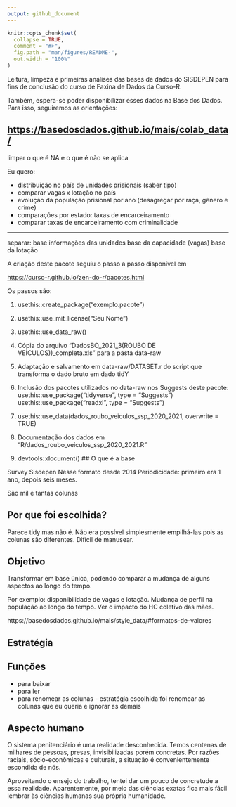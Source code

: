 ```yaml
---
output: github_document
---
```


<!-- README.md is generated from README.Rmd. Please edit that file -->

```r
knitr::opts_chunk$set(
  collapse = TRUE,
  comment = "#>",
  fig.path = "man/figures/README-",
  out.width = "100%"
)
```

Leitura, limpeza e primeiras análises das bases de dados do SISDEPEN para fins de conclusão do curso de Faxina de Dados da Curso-R.

Também, espera-se poder disponibilizar esses dados na Base dos Dados. Para isso, seguiremos as orientações:

<https://basedosdados.github.io/mais/colab_data/>
------------------------------------
limpar o que é NA e o que é não se aplica

Eu quero:

-  distribuição no país de unidades prisionais (saber tipo)
- comparar vagas x lotação no país
-  evolução da população prisional por ano (desagregar por raça, gênero e crime)
- comparações por estado: taxas de encarceiramento
- comparar taxas de encarceiramento com criminalidade

-----------------------------------------------------------------------
separar:
base informações das unidades
base da capacidade (vagas)
base da lotação

A criação deste pacote seguiu o passo a passo disponível em

<https://curso-r.github.io/zen-do-r/pacotes.html>

Os passos são:

1.  usethis::create_package("exemplo.pacote")

2.  usethis::use_mit_license("Seu Nome")

3.  usethis::use_data_raw()

4.  Cópia do arquivo "DadosBO_2021_3(ROUBO DE VEÍCULOS))\_completa.xls" para a pasta data-raw

5.  Adaptação e salvamento em data-raw/DATASET.r do script que transforma o dado bruto em dado tidY

6.  Inclusão dos pacotes utilizados no data-raw nos Suggests deste pacote: usethis::use_package("tidyverse", type = "Suggests") usethis::use_package("readxl", type = "Suggests")

7.  usethis::use_data(dados_roubo_veiculos_ssp_2020_2021, overwrite = TRUE)

8.  Documentação dos dados em "R/dados_roubo_veiculos_ssp_2020_2021.R"

9.  devtools::document()
## O que é a base

Survey
Sisdepen
Nesse formato desde 2014
Periodicidade: primeiro era 1 ano, depois seis meses. 

São mil e tantas colunas

## Por que foi escolhida?

Parece tidy mas não é. Não era possível simplesmente empilhá-las pois as colunas são diferentes. Difícil de manusear.

## Objetivo

Transformar em base única, podendo comparar a mudança de alguns aspectos ao longo do tempo.

Por exemplo: disponibilidade de vagas e lotação. Mudança de perfil na população ao longo do tempo. Ver o impacto do HC coletivo das mães. 

https://basedosdados.github.io/mais/style_data/#formatos-de-valores

## Estratégia



## Funções

-   para baixar
-   para ler
-   para renomear as colunas - estratégia escolhida foi renomear as colunas que eu queria e ignorar as demais 


## Aspecto humano

O sistema penitenciário é uma realidade desconhecida. Temos centenas de milhares de pessoas, presas, invisibilizadas porém concretas. Por razões raciais, sócio-econômicas e culturais, a situação é convenientemente escondida de nós.

Aproveitando o ensejo do trabalho, tentei dar um pouco de concretude a essa realidade. Aparentemente, por meio das ciências exatas fica mais fácil lembrar às ciências humanas sua própria humanidade. 


